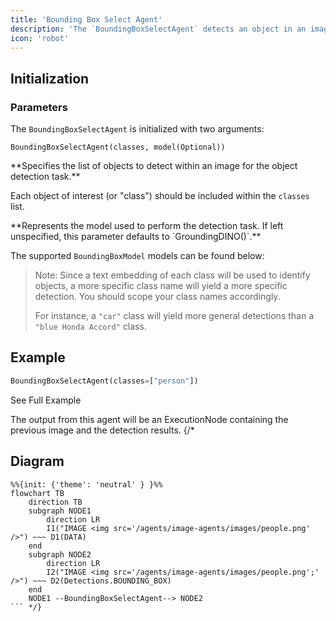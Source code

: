 ```yaml
---
title: 'Bounding Box Select Agent'
description: 'The `BoundingBoxSelectAgent` detects an object in an image and selects its bounding box.'
icon: 'robot'
---
```


## Initialization

### Parameters

The `BoundingBoxSelectAgent` is initialized with two arguments: 

```
BoundingBoxSelectAgent(classes, model(Optional))
```


<ResponseField name="classes" type="List[String]" required>
**Specifies the list of objects to detect within an image for the object detection task.**

Each object of interest (or "class") should be included within the `classes` list. 
</ResponseField>

<ResponseField name="model" type="BoundingBoxModel">
**Represents the model used to perform the detection task. If left unspecified, this parameter defaults to `GroundingDINO()`.**
  
The supported `BoundingBoxModel` models can be found below:
  <Expandable title="Supported MultimodalLLMs">
    <ResponseField name="GroundingDINO()" type="BoundingBoxModel (Default)">
    </ResponseField>
    <ResponseField name="DETIC()" type="BoundingBoxModel">
    </ResponseField>
    <ResponseField name="OwlV2()" type="BoundingBoxModel">
    </ResponseField>
    <ResponseField name="YOLOWorld()" type="BoundingBoxModel">
    </ResponseField>

  </Expandable>

</ResponseField>

> Note: Since a text embedding of each class will be used to identify objects, a more specific class name will yield a more specific detection. You should scope your class names accordingly. 
> 
> For instance, a `"car"` class will yield more general detections than a `"blue Honda Accord"` class.



## Example

```python example.py
BoundingBoxSelectAgent(classes=["person"])
```

<CardGroup cols={2}>
  <Card
    title="PPE Example"
    icon="circle-info"
    href="/examples/example-construction"
  >
    See Full Example
  </Card>
</CardGroup>

The output from this agent will be an ExecutionNode containing the previous image and the detection results.
{/* 
## Diagram

```mermaid
%%{init: {'theme': 'neutral' } }%%
flowchart TB
    direction TB
    subgraph NODE1
        direction LR
        I1("IMAGE <img src='/agents/image-agents/images/people.png' />") ~~~ D1(DATA)
    end
    subgraph NODE2
        direction LR
        I2("IMAGE <img src='/agents/image-agents/images/people.png';' />") ~~~ D2(Detections.BOUNDING_BOX)
    end
    NODE1 --BoundingBoxSelectAgent--> NODE2
``` */}

